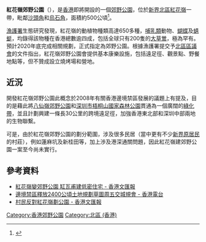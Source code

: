 {{HK future infrastructure}}

'''紅花嶺郊野公園'''（{{lang-en|'''Robin's Nest Country Park'''}}），是[[香港|香港]]即將開設的一個[[郊野公園|郊野公園]]，位於[[新界|新界]][[北區_(香港)|北區]][[紅花嶺|紅花嶺]]一帶，毗鄰[[沙頭角|沙頭角]]和[[烏石角|烏石角]]，面積約500公頃<ref>{{cite news |title=設紅花嶺郊野公園需時約兩年 |url=https://www.news.gov.hk/chi/2018/12/20181215/20181215_121715_934.html?type=ticker |accessdate=2018-12-17 |agency=香港政府新聞網 |date=2018-12-15 |archive-date=2018-12-17 |archive-url=https://web.archive.org/web/20181217154608/https://www.news.gov.hk/chi/2018/12/20181215/20181215_121715_934.html?type=ticker |dead-url=no }}</ref>。

[[漁護署|漁護署]]生態研究發現，紅花嶺的動植物種類高達650多種，[[哺乳類|哺乳類]]動物、[[蝴蝶|蝴蝶]]及[[蜻蜓|蜻蜓]]，均錄得該物種在香港總數逾四成，包括全球只有200隻的[[大草鶯|大草鶯]]，極為罕有。預計2020年底完成相關規劃，正式指定為郊野公園。根據漁護署提交予[[北區區議會|北區區議會]]的文件指出，紅花嶺郊野公園會提供基本康樂設施，包括遠足徑、觀景點、野餐地點等，但不贊成設立燒烤場和營地。

==近況==
開發紅花嶺郊野公園此概念於2008年有關香港邊境禁區發展的議題上有提及，目的是藉此將[[八仙嶺郊野公園|八仙嶺郊野公園]]和[[深圳市|深圳市]][[梧桐山國家森林公園|梧桐山國家森林公園]]貫通為一個廣闊的[[綠化帶|綠化帶]]，並且計劃興建一條長30公里的跨境遠足徑，加強香港東北部和深圳中部兩地的生物聯繫。

可是，由於紅花嶺郊野公園的劃分範圍，涉及很多民居（當中更有不少[[新界原居民|新界原居民]]的村莊），例如蓮麻坑及新桂田等，加上渉及港深通關問題，因此紅花嶺建郊野公園一案至今尚未實行。

==參考資料==
{{reflist}}

{{reflistH}}
*[http://paper.wenweipo.com/2008/05/14/HK0805140016.htm 紅花嶺變郊野公園 缸瓦甫建低密住宅 - 香港文匯報] {{Wayback|url=http://paper.wenweipo.com/2008/05/14/HK0805140016.htm |date=20140330010359 }}
*[http://www.rthk.org.hk/rthk/news/expressnews/20080513/news_20080513_55_489569.htm 邊境禁區釋放2400公頃土地規劃草圖周五交城規會 - 香港電台]
*[http://paper.wenweipo.com/2008/06/22/HK0806220043.htm 村民反對紅花嶺劃公園 - 香港文匯報] {{Wayback|url=http://paper.wenweipo.com/2008/06/22/HK0806220043.htm |date=20080626205933 }}
{{reflistF}}

{{香港郊野公園}}

[[Category:香港郊野公園|Category:香港郊野公園]]
[[Category:北區_(香港)|Category:北區 (香港)]]